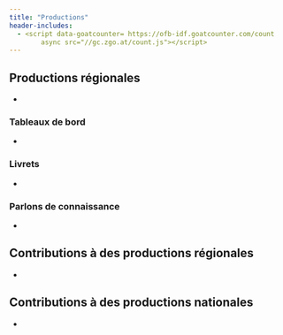 ```yaml
---
title: "Productions"
header-includes:
  - <script data-goatcounter= https://ofb-idf.goatcounter.com/count 
        async src="//gc.zgo.at/count.js"></script>
---
```


## Productions régionales

-

### Tableaux de bord

-

### Livrets

-

### Parlons de connaissance

-

## Contributions à des productions régionales

-

## Contributions à des productions nationales

-

